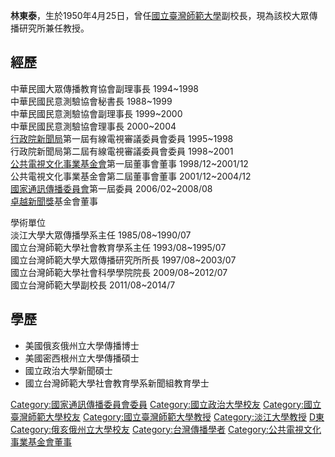 '''林東泰'''，生於1950年4月25日，曾任[[國立臺灣師範大學|國立臺灣師範大學]]副校長，現為該校大眾傳播研究所兼任教授。

==經歷==  	
中華民國大眾傳播教育協會副理事長 1994~1998<br/>
中華民國民意測驗協會秘書長       1988~1999<br/>
中華民國民意測驗協會副理事長     1999~2000<br/>
中華民國民意測驗協會理事長       2000~2004<br/>
[[行政院新聞局|行政院新聞局]]第一屆有線電視審議委員會委員     1995~1998<br/>
行政院新聞局第二屆有線電視審議委員會委員     1998~2001<br/>
[[公共電視文化事業基金會|公共電視文化事業基金會]]第一屆董事會董事         1998/12~2001/12<br/>
公共電視文化事業基金會第二屆董事會董事         2001/12~2004/12<br/>
[[國家通訊傳播委員會|國家通訊傳播委員會]]第一屆委員     2006/02~2008/08<br/>
[[卓越新聞獎|卓越新聞獎]]基金會董事<br/>


學術單位<br/>	 	 
淡江大學大眾傳播學系主任         1985/08~1990/07<br/>
國立台灣師範大學社會教育學系主任 1993/08~1995/07<br/>
國立台灣師範大學大眾傳播研究所所長 1997/08~2003/07<br/>
國立台灣師範大學社會科學學院院長   2009/08~2012/07<br/>
國立台灣師範大學副校長             2011/08~2014/7<br/>

==學歷== 	
*美國俄亥俄州立大學傳播博士
*美國密西根州立大學傳播碩士
*國立政治大學新聞碩士
*國立台灣師範大學社會教育學系新聞組教育學士

{{TW-poli-bio-stub}}
{{DEFAULTSORT: Lin Tung-Tai}}
[[Category:國家通訊傳播委員會委員|Category:國家通訊傳播委員會委員]]
[[Category:國立政治大學校友|Category:國立政治大學校友]]
[[Category:國立臺灣師範大學校友|Category:國立臺灣師範大學校友]]
[[Category:國立臺灣師範大學教授|Category:國立臺灣師範大學教授]]
[[Category:淡江大學教授|Category:淡江大學教授]]
[[Category:林姓|D東]]
[[Category:俄亥俄州立大學校友|Category:俄亥俄州立大學校友]]
[[Category:台灣傳播學者|Category:台灣傳播學者]]
[[Category:公共電視文化事業基金會董事|Category:公共電視文化事業基金會董事]]